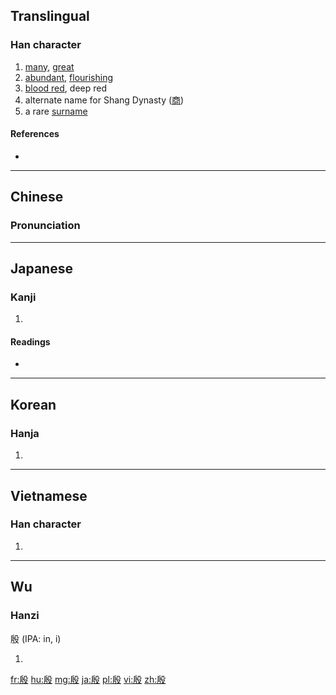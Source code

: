==Translingual==

===Han character===
{{Han char|rn=79|rad=殳|as=06|sn=10|four=2724<sub>7</sub>|canj=竹尸竹弓水 (HSHNE)|ids=⿰[[㐆]][[殳]]}}

# [[many]], [[great]]
# [[abundant]], [[flourishing]]
# [[blood red]], deep red
# alternate name for Shang Dynasty ([[商]])
# a rare [[surname]]

====References====
* {{Han ref|kx=0585.020|dkj=16627|dj=0977.190|hdz=32156.040|uh=6BB7|ud=27575|bh=AEEF|bd=44783}}

----

==Chinese==
{{zh-hanzi-box|[[殷]]}}

===Pronunciation===
{{zh-pron
|m=yīn,yān
|c=jan1,jan2,jin1
|mc=y
|oc=y
|ma=
|cat=pron,a,v
}}

----

==Japanese==

===Kanji===
{{ja-kanji|grade=|rs=殳06}}

# {{defn|lang=ja|sort=殳06}}

====Readings====
* {{ja-readings|on=[[いん]] (in), [[あん]] (an)|kun=[[さかん]] (sakan)}}

----

==Korean==

===Hanja===
{{ko-hanja|hangeul=[[은]], [[안]]|eumhun=|rv=eun, an|mr=ŭn, an|y=un, an}}

# {{defn|lang=ko|sort=殳06}}

----

==Vietnamese==

===Han character===
{{vi-hantu|[[ân]]|rs=殳06}}

# {{defn|lang=vi|sort=殳06}}

----

==Wu==

===Hanzi===
殷 (IPA: in, i)

# {{defn|lang=wuu}}

[[fr:殷]]
[[hu:殷]]
[[mg:殷]]
[[ja:殷]]
[[pl:殷]]
[[vi:殷]]
[[zh:殷]]